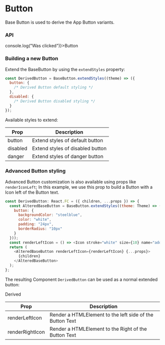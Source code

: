 
<Meta title="Components| Button" />

# Button

Base Button is used to derive the App Button variants.

### API

<Preview>
  <Story name="BaseButton">
    <BaseButton onClick={() => console.log("Was clicked")}>Button</BaseButton>
  </Story>
</Preview>

### Building a new Button

Extend the BaseButton by using the `extendStyles` property:

```javascript
const DerivedButton = BaseButton.extendStyles((theme) => ({
  button: {
    /* Derived Button default styling */
  },
  disabled: {
    /* Derived Button disabled styling */
  }
});
```

Available styles to extend:

<table width="100%">
  <thead>
    <tr>
      <th>Prop</th>
      <th>Description</th>
    </tr>
  </thead>
  <tbody>
    <tr>
      <td>button</td>
      <td>Extend styles of default button</td>
    </tr>
    <tr>
      <td>disabled</td>
      <td>Extend styles of disabled button</td>
    </tr>
    <tr>
      <td>danger</td>
      <td>Extend styles of danger button</td>
    </tr>
  </tbody>
</table>

### Advanced Button styling

Advanced Button customization is also available using props like `renderIconLeft`; In this example, we use this prop to build a Button with a Icon left of the Button text.

```javascript
const DerivedButton: React.FC = ({ children, ...props }) => {
  const AlteredBaseButton = BaseButton.extendStyles((theme: Theme) => ({
    button: {
      backgroundColor: "steelblue",
      color: "white",
      padding: "24px",
      borderRadius: "10px"
    }
  }));
  const renderLeftIcon = () => <Icon stroke="white" size={10} name="add" />;
  return (
    <AlteredBaseButton renderLeftIcon={renderLeftIcon} {...props}>
      {children}
    </AlteredBaseButton>
  );
};
```

The resulting Component `DerivedButton` can be used as a normal extended button:

<Preview>
  <Story name="DerivedButton">
    <DerivedButton>Derived</DerivedButton>
  </Story>
</Preview>

<table width="100%">
  <thead>
    <tr>
      <th>Prop</th>
      <th>Description</th>
    </tr>
  </thead>
  <tbody>
    <tr>
      <td>renderLeftIcon</td>
      <td>Render a HTMLElement to the left side of the Button Text</td>
    </tr>
    <tr>
      <td>renderRightIcon</td>
      <td>Render a HTMLElement to the Right of the Button Text</td>
    </tr>
  </tbody>
</table>
